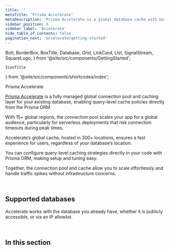 ```yaml
---
title: ''
metaTitle: 'Prisma Accelerate'
metaDescription: 'Prisma Accelerate is a global database cache with built-in connection pooling that helps improve database performance in Serverless and Edge applications.'
sidebar_position: 0
sidebar_label: 'Accelerate'
hide_table_of_contents: false
pagination_next: 'accelerate/getting-started'
---
```


  Bolt,
  BorderBox,
  BoxTitle,
  Database,
  Grid,
  LinkCard,
  List,
  SignalStream,
  SquareLogo,
} from '@site/src/components/GettingStarted';

    IconTitle
} from '@site/src/components/shortcodes/index';


<IconTitle heading="h1" icon="fa-solid fa-bolt" iconColor="#16A394" >Prisma Accelerate</IconTitle>

[Prisma Accelerate](https://www.prisma.io/accelerate) is a fully managed global connection pool and caching layer for your existing database, enabling query-level cache policies directly from the Prisma ORM.

With 15+ global regions, the connection pool scales your app for a global audience, particularly for serverless deployments that risk connection timeouts during peak times.

Accelerate’s global cache, hosted in 300+ locations, ensures a fast experience for users, regardless of your database’s location.

You can configure query-level caching strategies directly in your code with Prisma ORM, making setup and tuning easy.

Together, the connection pool and cache allow you to scale effortlessly and handle traffic spikes without infrastructure concerns.

<Grid>
  <LinkCard
    icon="fa-solid fa-arrow-right"
    title="Get started"
    desc="Set up connection pooling and global caching for your app in 5 minutes."
    link="/accelerate/getting-started"
  />
  <LinkCard
    icon="fa-brands fa-github"
    title="Examples"
    desc="Explore our ready-to-run examples using Accelerate."
    link="https://github.com/prisma/prisma-examples?tab=readme-ov-file#prisma-accelerate"
  />
</Grid>
<br/>
<LinkCard
    highlight
    icon="fa-solid fa-bolt"
    title="Speed Test"
    desc="Run the speed test to see how Prisma Accelerate can make your app faster."
    link="https://accelerate-speed-test.prisma.io/"
/>

## Supported databases

Accelerate works with the database you already have, whether it is publicly accessible, or via an IP allowlist.

<List framed>
    <SquareLogo
        url="/accelerate/getting-started"
        image={'/img/technologies/postgresqlsimple.svg'}
        tech="PostgreSQL"
    />
    <SquareLogo
        url="/accelerate/getting-started"
        image={'/img/technologies/mysqlsimple.svg'}
        tech="MySQL"
    />
    <SquareLogo
        url="/accelerate/getting-started"
        image={'/img/technologies/mariadb.svg'}
        imageDark={'/img/technologies/mariadbdark.svg'}
        tech="MariaDB"
    />
    <SquareLogo
        url="/accelerate/getting-started"
        image={'/img/technologies/planetscale.svg'}
        imageDark={'/img/technologies/planetscaledark.svg'}
        tech="PlanetScale"
    />
    <SquareLogo
        url="/accelerate/getting-started"
        image={'/img/technologies/cockroachdbdark.svg'}
        tech="CockroachDB"
    />
    <SquareLogo
        url="/accelerate/getting-started"
        image={'/img/technologies/mongodbsimple.svg'}
        tech="MongoDB"
    />
</List>

<br/>

## In this section

<Subsections depth="3" />
